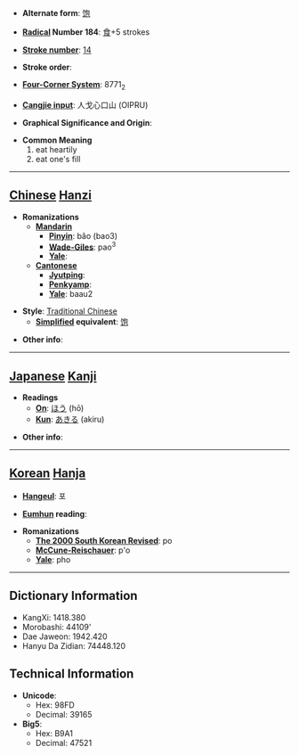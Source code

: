 * '''Alternate form''': [[饱]]

* '''[[Wiktionary:Chinese radical index| Radical]] Number 184''': [[Wiktionary:Chinese radical index 食|食]]+5 strokes

* '''[[Wiktionary:Chinese total strokes index|Stroke number]]''': [[Wiktionary:Chinese total strokes index 14|14]]

* '''Stroke order''': 

* '''[[Wiktionary:Chinese four corner index|Four-Corner System]]''': 8771<sub>2</sub>

* '''[[Wiktionary:Chinese Cangjie index|Cangjie input]]''': 人戈心口山 (OIPRU)

* '''Graphical Significance and Origin''': 

* '''Common Meaning'''
*#eat heartily
*# eat one's fill


----

== [[Chinese]] [[Hanzi]] ==

* '''Romanizations'''
** '''[[Mandarin]]'''
*** '''[[Pinyin]]''': bǎo (bao3)
*** '''[[Wade-Giles]]''': pao<sup>3</sup>
*** '''[[Yale]]''': 
** '''[[Cantonese]]'''
*** '''[[Jyutping]]''':
*** '''[[Penkyamp]]''': 
*** '''[[Yale]]''': baau2

* '''Style''': [[Traditional Chinese]] 
** '''[[Simplified Chinese|Simplified]] equivalent''': [[饱]]

* '''Other info''': 

----

== [[Japanese]] [[Kanji]] ==

* '''Readings'''
** '''[[On]]''': [[ほう]] (hō)
** '''[[Kun]]''': [[あきる]] (akiru)

* '''Other info''':  

----

== [[Korean]] [[Hanja]] ==

* '''[[Hangeul]]''': 포

* '''[[Eumhun]] reading''': 

* '''Romanizations'''
** '''[[The 2000 South Korean Revised Romanization|The 2000 South Korean Revised]]''': po
** '''[[McCune-Reischauer]]''': p'o
** '''[[Yale]]''': pho

----

== Dictionary Information ==

* KangXi: 1418.380
* Morobashi: 44109'
* Dae Jaweon: 1942.420
* Hanyu Da Zidian: 74448.120

== Technical Information ==

* '''Unicode''':
** Hex: 98FD
** Decimal: 39165
* '''Big5''':
** Hex: B9A1
** Decimal: 47521